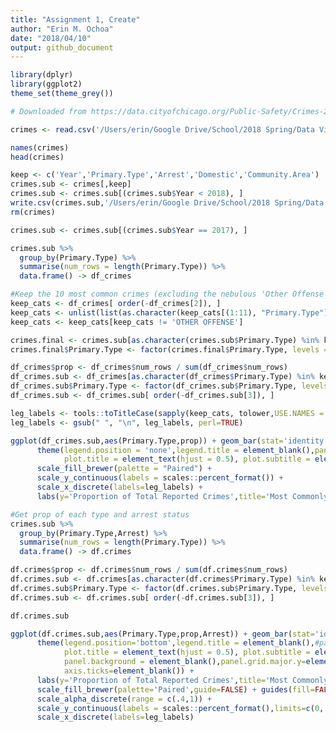 ```yaml
---
title: "Assignment 1, Create"
author: "Erin M. Ochoa"
date: "2018/04/10"
output: github_document
---
```


```r
library(dplyr)
library(ggplot2)
theme_set(theme_grey())
```



```r
# Downloaded from https://data.cityofchicago.org/Public-Safety/Crimes-2001-to-present-Dashboard/5cd6-ry5g

crimes <- read.csv('/Users/erin/Google Drive/School/2018 Spring/Data Viz/Assignments/HW1/Crimes_-_2001_to_present.csv')

```


```r
names(crimes)
head(crimes)
```

```r
keep <- c('Year','Primary.Type','Arrest','Domestic','Community.Area')
crimes.sub <- crimes[,keep]
crimes.sub <- crimes.sub[(crimes.sub$Year < 2018), ]
write.csv(crimes.sub,'/Users/erin/Google Drive/School/2018 Spring/Data Viz/Assignments/HW1/crimes_sub.csv',row.names = FALSE)
rm(crimes)
```

```r
crimes.sub <- crimes.sub[(crimes.sub$Year == 2017), ]
```



```r
crimes.sub %>% 
  group_by(Primary.Type) %>%
  summarise(num_rows = length(Primary.Type)) %>%
  data.frame() -> df_crimes

#Keep the 10 most common crimes (excluding the nebulous 'Other Offense' category)
keep_cats <- df_crimes[ order(-df_crimes[2]), ]
keep_cats <- unlist(list(as.character(keep_cats[(1:11), "Primary.Type"])))
keep_cats <- keep_cats[keep_cats != 'OTHER OFFENSE']

crimes.final <- crimes.sub[as.character(crimes.sub$Primary.Type) %in% keep_cats, ]
crimes.final$Primary.Type <- factor(crimes.final$Primary.Type, levels = keep_cats)
```

```r
df_crimes$prop <- df_crimes$num_rows / sum(df_crimes$num_rows)
df_crimes.sub <- df_crimes[as.character(df_crimes$Primary.Type) %in% keep_cats, ]
df_crimes.sub$Primary.Type <- factor(df_crimes.sub$Primary.Type, levels = keep_cats)
df_crimes.sub <- df_crimes.sub[ order(-df_crimes.sub[3]), ]
```


```r
leg_labels <- tools::toTitleCase(sapply(keep_cats, tolower,USE.NAMES = FALSE))
leg_labels <- gsub(" ", "\n", leg_labels, perl=TRUE)
```

```r
ggplot(df_crimes.sub,aes(Primary.Type,prop)) + geom_bar(stat='identity',aes(fill=Primary.Type)) +
      theme(legend.position = 'none',legend.title = element_blank(),panel.border = element_rect(linetype = "solid", color = "grey70", fill=NA, size=1.1),
            plot.title = element_text(hjust = 0.5), plot.subtitle = element_text(hjust = 0.5),axis.title.x=element_blank()) +
      scale_fill_brewer(palette = "Paired") +
      scale_y_continuous(labels = scales::percent_format()) +
      scale_x_discrete(labels=leg_labels) +
      labs(y='Proportion of Total Reported Crimes',title='Most Commonly Reported Types of Crime in Chicago, 2017')

```

```r
#Get prop of each type and arrest status
crimes.sub %>% 
  group_by(Primary.Type,Arrest) %>%
  summarise(num_rows = length(Primary.Type)) %>%
  data.frame() -> df.crimes

df.crimes$prop <- df.crimes$num_rows / sum(df.crimes$num_rows)
df.crimes.sub <- df.crimes[as.character(df.crimes$Primary.Type) %in% keep_cats, ]
df.crimes.sub$Primary.Type <- factor(df.crimes.sub$Primary.Type, levels = keep_cats)
df.crimes.sub <- df.crimes.sub[ order(-df.crimes.sub[3]), ]

df.crimes.sub
```

```r
ggplot(df.crimes.sub,aes(Primary.Type,prop,Arrest)) + geom_bar(stat='identity',aes(alpha=Arrest,fill=Primary.Type))+#,color=Arrest)) +
      theme(legend.position='bottom',legend.title = element_blank(),#panel.border = element_rect(linetype="solid",color='transparent', fill=NA, size=1.1),
            plot.title = element_text(hjust = 0.5), plot.subtitle = element_text(hjust = 0.5),axis.title.x=element_blank(),
            panel.background = element_blank(),panel.grid.major.y=element_line(colour='grey50',size=.25),panel.grid.major.x=element_blank(),
            axis.ticks=element_blank()) +
      labs(y='Proportion of Total Reported Crimes',title='Most Commonly Reported Types of Crime in Chicago, 2017') +
      scale_fill_brewer(palette='Paired',guide=FALSE) + guides(fill=FALSE) +
      scale_alpha_discrete(range = c(.4,1)) + 
      scale_y_continuous(labels = scales::percent_format(),limits=c(0,.25)) +
      scale_x_discrete(labels=leg_labels)
```
